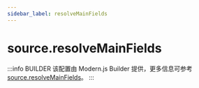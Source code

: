 ```yaml
---
sidebar_label: resolveMainFields
---
```


# source.resolveMainFields

:::info BUILDER
该配置由 Modern.js Builder 提供，更多信息可参考 [source.resolveMainFields](https://modernjs.dev/builder/api/config-source.html#source-resolvemainfields)。
:::


<Main />
